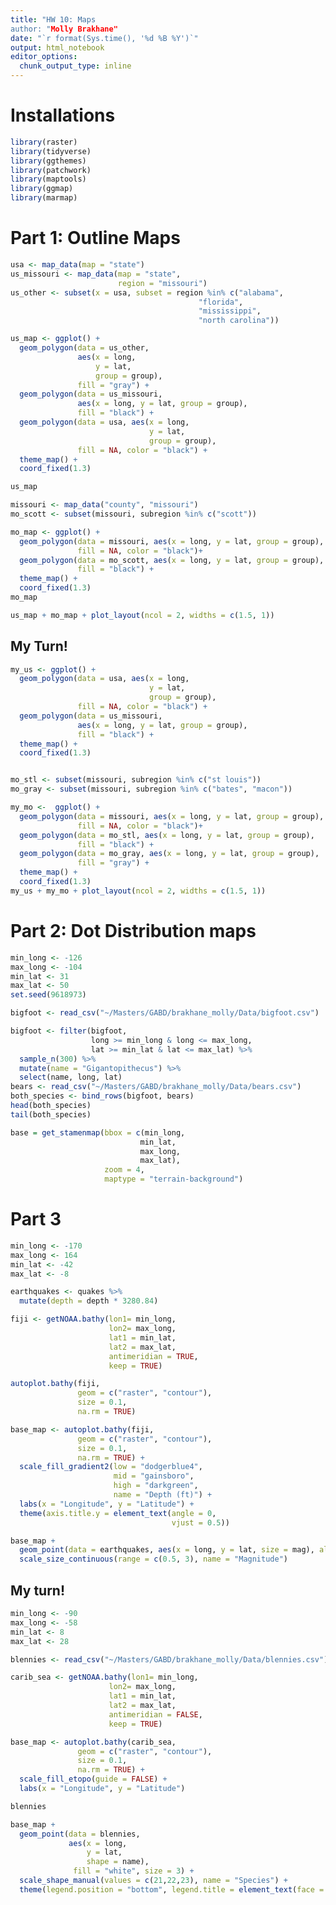 ```yaml
---
title: "HW 10: Maps
author: "Molly Brakhane"
date: "`r format(Sys.time(), '%d %B %Y')`"
output: html_notebook
editor_options: 
  chunk_output_type: inline
---
```

# Installations
```r
library(raster)
library(tidyverse)
library(ggthemes)
library(patchwork)
library(maptools)
library(ggmap)
library(marmap)
```

# Part 1: Outline Maps
```r
usa <- map_data(map = "state")
us_missouri <- map_data(map = "state",
                        region = "missouri")
us_other <- subset(x = usa, subset = region %in% c("alabama",
                                          "florida",
                                          "mississippi",
                                          "north carolina"))
```
```r
us_map <- ggplot() +
  geom_polygon(data = us_other,
               aes(x = long,
                   y = lat, 
                   group = group),
               fill = "gray") +
  geom_polygon(data = us_missouri,
               aes(x = long, y = lat, group = group),
               fill = "black") +
  geom_polygon(data = usa, aes(x = long, 
                               y = lat, 
                               group = group), 
               fill = NA, color = "black") +
  theme_map() +
  coord_fixed(1.3)
```
```r
us_map
```
```r
missouri <- map_data("county", "missouri")
mo_scott <- subset(missouri, subregion %in% c("scott"))
```
```r
mo_map <- ggplot() +
  geom_polygon(data = missouri, aes(x = long, y = lat, group = group),
               fill = NA, color = "black")+
  geom_polygon(data = mo_scott, aes(x = long, y = lat, group = group),
               fill = "black") +
  theme_map() +
  coord_fixed(1.3)
mo_map
```
```r
us_map + mo_map + plot_layout(ncol = 2, widths = c(1.5, 1))
```
## My Turn!
```r
my_us <- ggplot() +
  geom_polygon(data = usa, aes(x = long, 
                               y = lat, 
                               group = group), 
               fill = NA, color = "black") +
  geom_polygon(data = us_missouri,
               aes(x = long, y = lat, group = group),
               fill = "black") +
  theme_map() +
  coord_fixed(1.3)


mo_stl <- subset(missouri, subregion %in% c("st louis"))
mo_gray <- subset(missouri, subregion %in% c("bates", "macon"))

my_mo <-  ggplot() +
  geom_polygon(data = missouri, aes(x = long, y = lat, group = group),
               fill = NA, color = "black")+
  geom_polygon(data = mo_stl, aes(x = long, y = lat, group = group),
               fill = "black") +
  geom_polygon(data = mo_gray, aes(x = long, y = lat, group = group), 
               fill = "gray") +
  theme_map() +
  coord_fixed(1.3) 
my_us + my_mo + plot_layout(ncol = 2, widths = c(1.5, 1))

```
# Part 2: Dot Distribution maps
```r
min_long <- -126
max_long <- -104
min_lat <- 31
max_lat <- 50
set.seed(9618973)
```
```r
bigfoot <- read_csv("~/Masters/GABD/brakhane_molly/Data/bigfoot.csv")
```
```r
bigfoot <- filter(bigfoot, 
                  long >= min_long & long <= max_long,
                  lat >= min_lat & lat <= max_lat) %>% 
  sample_n(300) %>% 
  mutate(name = "Gigantopithecus") %>% 
  select(name, long, lat)
bears <- read_csv("~/Masters/GABD/brakhane_molly/Data/bears.csv")
both_species <- bind_rows(bigfoot, bears)
head(both_species)
tail(both_species)
```
```r
base = get_stamenmap(bbox = c(min_long, 
                             min_lat,
                             max_long,
                             max_lat),
                     zoom = 4,
                     maptype = "terrain-background")
```












# Part 3
```r
min_long <- -170
max_long <- 164
min_lat <- -42
max_lat <- -8

earthquakes <- quakes %>% 
  mutate(depth = depth * 3280.84)
```
```r
fiji <- getNOAA.bathy(lon1= min_long,
                      lon2= max_long,
                      lat1 = min_lat, 
                      lat2 = max_lat,
                      antimeridian = TRUE,
                      keep = TRUE)
```
```r
autoplot.bathy(fiji,
               geom = c("raster", "contour"),
               size = 0.1,
               na.rm = TRUE)
```
```r
base_map <- autoplot.bathy(fiji,
               geom = c("raster", "contour"),
               size = 0.1,
               na.rm = TRUE) +
  scale_fill_gradient2(low = "dodgerblue4",
                       mid = "gainsboro",
                       high = "darkgreen",
                       name = "Depth (ft)") +
  labs(x = "Longitude", y = "Latitude") +
  theme(axis.title.y = element_text(angle = 0,
                                    vjust = 0.5))
```
```r
base_map +
  geom_point(data = earthquakes, aes(x = long, y = lat, size = mag), alpha = 0.4) +
  scale_size_continuous(range = c(0.5, 3), name = "Magnitude")
```
## My turn!
```r
min_long <- -90
max_long <- -58
min_lat <- 8
max_lat <- 28
```
```r
blennies <- read_csv("~/Masters/GABD/brakhane_molly/Data/blennies.csv")
```
```r
carib_sea <- getNOAA.bathy(lon1= min_long,
                      lon2= max_long,
                      lat1 = min_lat, 
                      lat2 = max_lat,
                      antimeridian = FALSE,
                      keep = TRUE)
```
```r
base_map <- autoplot.bathy(carib_sea,
               geom = c("raster", "contour"),
               size = 0.1,
               na.rm = TRUE) +
  scale_fill_etopo(guide = FALSE) +
  labs(x = "Longitude", y = "Latitude")
```
```r
blennies

base_map + 
  geom_point(data = blennies,
             aes(x = long, 
                 y = lat, 
                 shape = name), 
              fill = "white", size = 3) +
  scale_shape_manual(values = c(21,22,23), name = "Species") +
  theme(legend.position = "bottom", legend.title = element_text(face = "italic"))
```



















